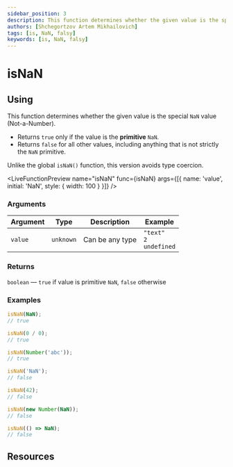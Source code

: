 ```yaml
---
sidebar_position: 3
description: This function determines whether the given value is the special NaN value.
authors: [Shchegortzov Artem Mikhailovich]
tags: [is, NaN, falsy]
keywords: [is, NaN, falsy]
---
```




# isNaN

## Using

This function determines whether the given value is the special `NaN` value (Not-a-Number).

- Returns `true` only if the value is the **primitive** `NaN`.
- Returns `false` for all other values, including anything that is not strictly the `NaN` primitive.

Unlike the global `isNaN()` function, this version avoids type coercion.

<LiveFunctionPreview
  name="isNaN"
  func={isNaN}
  args={[{ name: 'value', initial: 'NaN', style: { width: 100 } }]}
/>

### Arguments

| Argument | Type      | Description     | Example                                |
| -------- | --------- | --------------- | -------------------------------------- |
| `value`  | `unknown` | Can be any type | `"text"` <br /> `2` <br /> `undefined` |

### Returns

`boolean` — `true` if value is primitive `NaN`, `false` otherwise

### Examples

```js
isNaN(NaN);
// true

isNaN(0 / 0);
// true

isNaN(Number('abc'));
// true

isNaN('NaN');
// false

isNaN(42);
// false

isNaN(new Number(NaN));
// false

isNaN(() => NaN);
// false
```

## Resources

<Resources constants={constants} />
